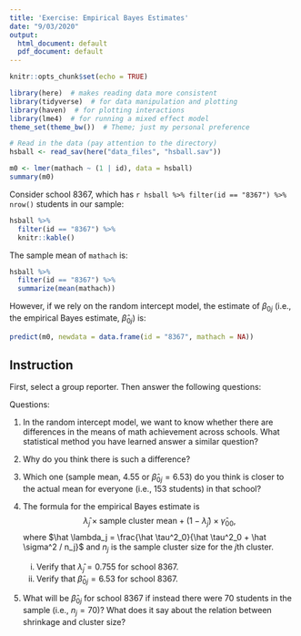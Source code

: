 ```yaml
---
title: 'Exercise: Empirical Bayes Estimates'
date: "9/03/2020"
output:
  html_document: default
  pdf_document: default
---
```


```r
knitr::opts_chunk$set(echo = TRUE)
```

```r
library(here)  # makes reading data more consistent
library(tidyverse)  # for data manipulation and plotting
library(haven)  # for plotting interactions
library(lme4)  # for running a mixed effect model
theme_set(theme_bw())  # Theme; just my personal preference
```

```r
# Read in the data (pay attention to the directory)
hsball <- read_sav(here("data_files", "hsball.sav"))
```

```r
m0 <- lmer(mathach ~ (1 | id), data = hsball)
summary(m0)
```

Consider school 8367, which has 
`r hsball %>% filter(id == "8367") %>% nrow()` students in our sample:

```r
hsball %>% 
  filter(id == "8367") %>% 
  knitr::kable()
```

The sample mean of `mathach` is:

```r
hsball %>% 
  filter(id == "8367") %>% 
  summarize(mean(mathach))
```

However, if we rely on the random intercept model, the estimate of $\beta_{0j}$ (i.e., the empirical Bayes estimate, $\hat \beta_{0j}$) is:

```r
predict(m0, newdata = data.frame(id = "8367", mathach = NA))
```

## Instruction

First, select a group reporter. Then answer the following questions: 

Questions:

1. In the random intercept model, we want to know whether there are differences in the means of math achievement across schools. What statistical method you have learned answer a similar question?

2. Why do you think there is such a difference?  

3. Which one (sample mean, 4.55 or $\hat \beta_{0j} = 6.53$) do you think is
closer to the actual mean for everyone (i.e., 153 students) in that school?

4. The formula for the empirical Bayes estimate is 
$$\hat \lambda_j \times \text{sample cluster mean} + (1 - \hat \lambda_j) \times \hat \gamma_{00}, $$
where $\hat \lambda_j = \frac{\hat \tau^2_0}{\hat \tau^2_0 + \hat \sigma^2 / n_j}$ and $n_j$ is the sample cluster size for the $j$th cluster. 
    i. Verify that $\hat \lambda_j = 0.755$ for school 8367. 
    ii. Verify that $\hat \beta_{0j} = 6.53$ for school 8367. 

5. What will be $\hat \beta_{0j}$ for school 8367 if instead there were 70 students in the sample (i.e., $n_j = 70$)? What does it say about the relation between shrinkage and cluster size?
